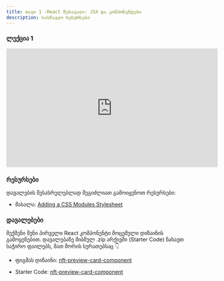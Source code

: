 ```yaml
---
title: თავი 1 -React შესავალი: JSX და კომპონენტები
description: სასწავლო რესურსები
---
```


### ლექცია 1
<iframe width="560" height="315"  src="https://www.youtube.com/watch?v=BgNijTjQWPA&t=1s&ab_channel=BitCamp" title="YouTube video player" frameborder="0" allow="accelerometer; autoplay; clipboard-write; encrypted-media; gyroscope; picture-in-picture; web-share" allowfullscreen></iframe>


### რესურსები
დავალების შესასრულებლად შეგიძლიათ გამოიყენოთ რესურსები:

- მასალა: [Adding a CSS Modules Stylesheet](https://create-react-app.dev/docs/adding-a-css-modules-stylesheet/)

### დავალებები

შექმენი შენი პირველი React კომპონენტი მოცემული დიზაინის გამოყენებით. დავალებაზე მიბმულ .zip არქივში (Starter Code) ნახავთ საჭირო ფაილებს, მათ შორის სურათებსაც 👇
- ფიგმას დიზაინი: [nft-preview-card-component](https://www.figma.com/file/SYFRvTvTGdCo3iTXxu2kZE/nft-preview-card-component?type=design&node-id=0-59&mode=design)

- Starter Code: [nft-preview-card-component](/zip-files/nft-preview-card-component.zip)

